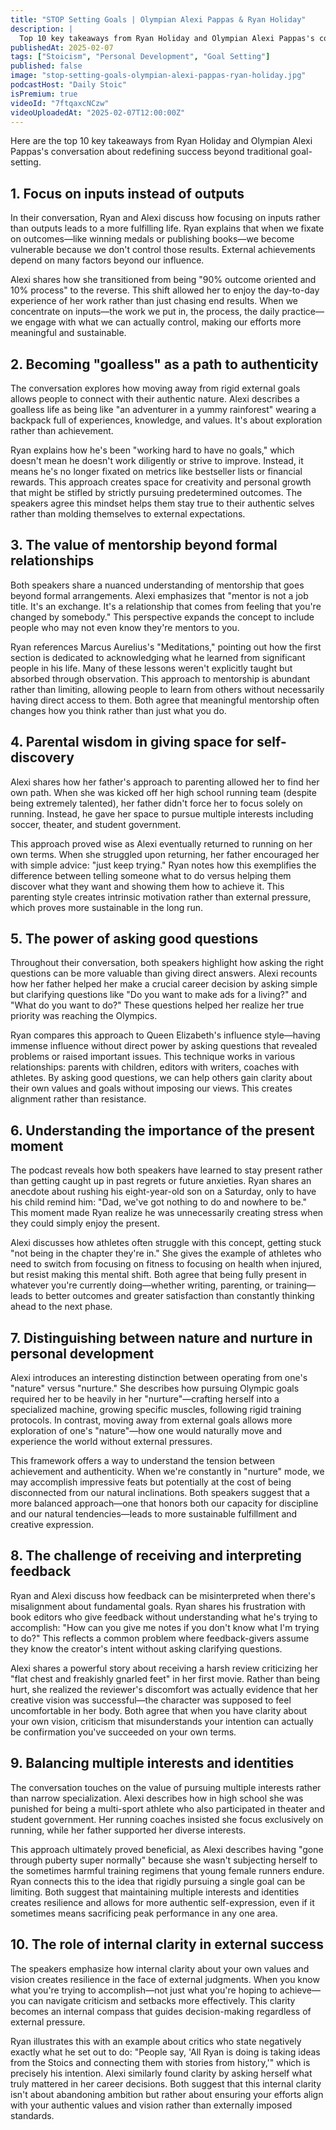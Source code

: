 ```yaml
---
title: "STOP Setting Goals | Olympian Alexi Pappas & Ryan Holiday"
description: |
  Top 10 key takeaways from Ryan Holiday and Olympian Alexi Pappas's conversation about redefining success beyond traditional goal-setting.
publishedAt: 2025-02-07
tags: ["Stoicism", "Personal Development", "Goal Setting"]
published: false
image: "stop-setting-goals-olympian-alexi-pappas-ryan-holiday.jpg"
podcastHost: "Daily Stoic"
isPremium: true
videoId: "7ftqaxcNCzw"
videoUploadedAt: "2025-02-07T12:00:00Z"
---
```



<PodcastSummaryPageLayout frontmatter={frontmatter}>

Here are the top 10 key takeaways from Ryan Holiday and Olympian Alexi Pappas's conversation about redefining success beyond traditional goal-setting.

## 1. Focus on inputs instead of outputs

In their conversation, Ryan and Alexi discuss how focusing on inputs rather than outputs leads to a more fulfilling life. Ryan explains that when we fixate on outcomes—like winning medals or publishing books—we become vulnerable because we don't control those results. External achievements depend on many factors beyond our influence.

Alexi shares how she transitioned from being "90% outcome oriented and 10% process" to the reverse. This shift allowed her to enjoy the day-to-day experience of her work rather than just chasing end results. When we concentrate on inputs—the work we put in, the process, the daily practice—we engage with what we can actually control, making our efforts more meaningful and sustainable.

## 2. Becoming "goalless" as a path to authenticity

The conversation explores how moving away from rigid external goals allows people to connect with their authentic nature. Alexi describes a goalless life as being like "an adventurer in a yummy rainforest" wearing a backpack full of experiences, knowledge, and values. It's about exploration rather than achievement.

Ryan explains how he's been "working hard to have no goals," which doesn't mean he doesn't work diligently or strive to improve. Instead, it means he's no longer fixated on metrics like bestseller lists or financial rewards. This approach creates space for creativity and personal growth that might be stifled by strictly pursuing predetermined outcomes. The speakers agree this mindset helps them stay true to their authentic selves rather than molding themselves to external expectations.

## 3. The value of mentorship beyond formal relationships

Both speakers share a nuanced understanding of mentorship that goes beyond formal arrangements. Alexi emphasizes that "mentor is not a job title. It's an exchange. It's a relationship that comes from feeling that you're changed by somebody." This perspective expands the concept to include people who may not even know they're mentors to you.

Ryan references Marcus Aurelius's "Meditations," pointing out how the first section is dedicated to acknowledging what he learned from significant people in his life. Many of these lessons weren't explicitly taught but absorbed through observation. This approach to mentorship is abundant rather than limiting, allowing people to learn from others without necessarily having direct access to them. Both agree that meaningful mentorship often changes how you think rather than just what you do.

## 4. Parental wisdom in giving space for self-discovery

Alexi shares how her father's approach to parenting allowed her to find her own path. When she was kicked off her high school running team (despite being extremely talented), her father didn't force her to focus solely on running. Instead, he gave her space to pursue multiple interests including soccer, theater, and student government.

This approach proved wise as Alexi eventually returned to running on her own terms. When she struggled upon returning, her father encouraged her with simple advice: "just keep trying." Ryan notes how this exemplifies the difference between telling someone what to do versus helping them discover what they want and showing them how to achieve it. This parenting style creates intrinsic motivation rather than external pressure, which proves more sustainable in the long run.

## 5. The power of asking good questions

Throughout their conversation, both speakers highlight how asking the right questions can be more valuable than giving direct answers. Alexi recounts how her father helped her make a crucial career decision by asking simple but clarifying questions like "Do you want to make ads for a living?" and "What do you want to do?" These questions helped her realize her true priority was reaching the Olympics.

Ryan compares this approach to Queen Elizabeth's influence style—having immense influence without direct power by asking questions that revealed problems or raised important issues. This technique works in various relationships: parents with children, editors with writers, coaches with athletes. By asking good questions, we can help others gain clarity about their own values and goals without imposing our views. This creates alignment rather than resistance.

## 6. Understanding the importance of the present moment

The podcast reveals how both speakers have learned to stay present rather than getting caught up in past regrets or future anxieties. Ryan shares an anecdote about rushing his eight-year-old son on a Saturday, only to have his child remind him: "Dad, we've got nothing to do and nowhere to be." This moment made Ryan realize he was unnecessarily creating stress when they could simply enjoy the present.

Alexi discusses how athletes often struggle with this concept, getting stuck "not being in the chapter they're in." She gives the example of athletes who need to switch from focusing on fitness to focusing on health when injured, but resist making this mental shift. Both agree that being fully present in whatever you're currently doing—whether writing, parenting, or training—leads to better outcomes and greater satisfaction than constantly thinking ahead to the next phase.

## 7. Distinguishing between nature and nurture in personal development

Alexi introduces an interesting distinction between operating from one's "nature" versus "nurture." She describes how pursuing Olympic goals required her to be heavily in her "nurture"—crafting herself into a specialized machine, growing specific muscles, following rigid training protocols. In contrast, moving away from external goals allows more exploration of one's "nature"—how one would naturally move and experience the world without external pressures.

This framework offers a way to understand the tension between achievement and authenticity. When we're constantly in "nurture" mode, we may accomplish impressive feats but potentially at the cost of being disconnected from our natural inclinations. Both speakers suggest that a more balanced approach—one that honors both our capacity for discipline and our natural tendencies—leads to more sustainable fulfillment and creative expression.

## 8. The challenge of receiving and interpreting feedback

Ryan and Alexi discuss how feedback can be misinterpreted when there's misalignment about fundamental goals. Ryan shares his frustration with book editors who give feedback without understanding what he's trying to accomplish: "How can you give me notes if you don't know what I'm trying to do?" This reflects a common problem where feedback-givers assume they know the creator's intent without asking clarifying questions.

Alexi shares a powerful story about receiving a harsh review criticizing her "flat chest and freakishly gnarled feet" in her first movie. Rather than being hurt, she realized the reviewer's discomfort was actually evidence that her creative vision was successful—the character was supposed to feel uncomfortable in her body. Both agree that when you have clarity about your own vision, criticism that misunderstands your intention can actually be confirmation you've succeeded on your own terms.

## 9. Balancing multiple interests and identities

The conversation touches on the value of pursuing multiple interests rather than narrow specialization. Alexi describes how in high school she was punished for being a multi-sport athlete who also participated in theater and student government. Her running coaches insisted she focus exclusively on running, while her father supported her diverse interests.

This approach ultimately proved beneficial, as Alexi describes having "gone through puberty super normally" because she wasn't subjecting herself to the sometimes harmful training regimens that young female runners endure. Ryan connects this to the idea that rigidly pursuing a single goal can be limiting. Both suggest that maintaining multiple interests and identities creates resilience and allows for more authentic self-expression, even if it sometimes means sacrificing peak performance in any one area.

## 10. The role of internal clarity in external success

The speakers emphasize how internal clarity about your own values and vision creates resilience in the face of external judgments. When you know what you're trying to accomplish—not just what you're hoping to achieve—you can navigate criticism and setbacks more effectively. This clarity becomes an internal compass that guides decision-making regardless of external pressure.

Ryan illustrates this with an example about critics who state negatively exactly what he set out to do: "People say, 'All Ryan is doing is taking ideas from the Stoics and connecting them with stories from history,'" which is precisely his intention. Alexi similarly found clarity by asking herself what truly mattered in her career decisions. Both suggest that this internal clarity isn't about abandoning ambition but rather about ensuring your efforts align with your authentic values and vision rather than externally imposed standards.

</PodcastSummaryPageLayout>
